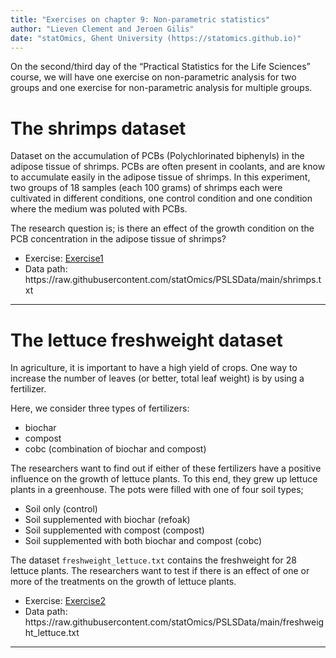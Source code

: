 ```yaml
---
title: "Exercises on chapter 9: Non-parametric statistics"
author: "Lieven Clement and Jeroen Gilis"
date: "statOmics, Ghent University (https://statomics.github.io)"
---
```


On the second/third day of the "Practical Statistics for the Life Sciences" course, we will have one exercise on non-parametric analysis for two groups and one exercise for non-parametric analysis for multiple groups.

# The shrimps dataset

Dataset on the accumulation of PCBs (Polychlorinated biphenyls)
in the adipose tissue of shrimps. PCBs are often present in coolants, and are
know to accumulate easily in the adipose tissue of shrimps. In this experiment,
two groups of 18 samples (each 100 grams) of shrimps each were cultivated
in different conditions, one control condition and one condition
where the medium was poluted with PCBs.

The research question is; is there an effect of the growth condition on the PCB
concentration in the adipose tissue of shrimps?

- Exercise: [Exercise1](./09_1_shrimps.html)
- Data path: https://raw.githubusercontent.com/statOmics/PSLSData/main/shrimps.txt
<!-- - Solution: [Solution1](./09_1_shrimps_sol.html) <!---->

---

# The lettuce freshweight dataset

In agriculture, it is important to have a high yield of crops. One way to
increase the number of leaves (or better, total leaf weight) is by using a
fertilizer.

Here, we consider three types of fertilizers:

  - biochar
  - compost
  - cobc (combination of biochar and compost)

The researchers want to find out if either of these fertilizers have a positive
influence on the growth of lettuce plants. To this end, they grew up lettuce
plants in a greenhouse. The pots were filled with one of four soil types;

  - Soil only (control)
  - Soil supplemented with biochar (refoak)
  - Soil supplemented with compost (compost)
  - Soil supplemented with both biochar and compost (cobc)

The dataset `freshweight_lettuce.txt` contains the freshweight for 28 lettuce
plants. The researchers want to test if there is an effect of one or more of
the treatments on the growth of lettuce plants.

- Exercise: [Exercise2](./09_2_lettuce.html)
- Data path: https://raw.githubusercontent.com/statOmics/PSLSData/main/freshweight_lettuce.txt
<!-- - Solution: [Solution2](./09_2_lettuce_sol.html) <!---->

---
